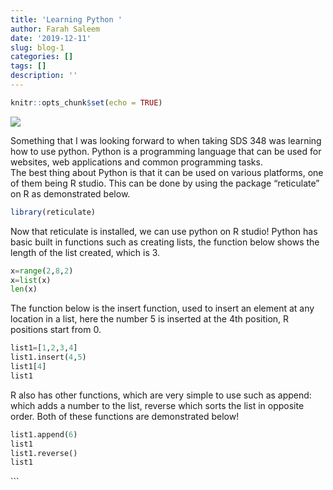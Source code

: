 ```yaml
---
title: 'Learning Python '
author: Farah Saleem
date: '2019-12-11'
slug: blog-1
categories: []
tags: []
description: ''
---
```


```r
knitr::opts_chunk$set(echo = TRUE)
```
![](/blog/2019-12-11-blog-1_files/python.jpg)

Something that I was looking forward to when taking SDS 348 was learning how to use python. Python is a programming language that can be used for websites, web applications and common programming tasks.  
The best thing about Python is that it can be used on various platforms, one of them being R studio. This can be done by using the package "reticulate" on R as demonstrated below. 

```R
library(reticulate)
```
Now that reticulate is installed, we can use python on R studio! Python has basic built in functions such as creating lists, the function below shows the length of the list created, which is 3. 
```python
x=range(2,8,2)
x=list(x)
len(x)
```

The function below is the insert function, used to insert an element at any location in a list, here the number 5 is inserted at the 4th position, R positions start from 0.
```python
list1=[1,2,3,4]
list1.insert(4,5)
list1[4]
list1
```
R also has other functions, which are very simple to use such as append: which adds a number to the list, reverse which sorts the list in opposite order. Both of these functions are demonstrated below!
```python
list1.append(6)
list1
list1.reverse()
list1
```
```